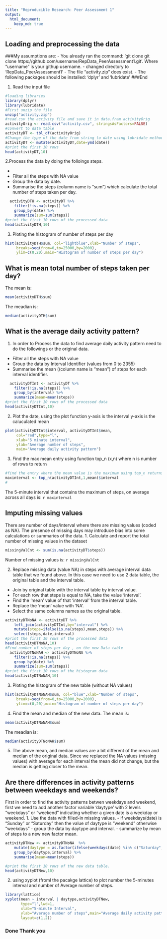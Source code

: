 ```yaml
---
title: "Reproducible Research: Peer Assessment 1"
output: 
  html_document:
    keep_md: true
---
```



## Loading and preprocessing the data
###My assumptions are:
- You already ran the command: 'git clone git clone https://github.com/username/RepData_PeerAssessment1.git'. Where "username" is your githup username.
- changed directory to 'RepData_PeerAssessment1'
- The file "activity.zip" does exist.
- The following packages should be installed: 'dplyr' and 'lubridate'
###End 

1. Read the input file
```r
#loading libraries 
library(dplyr)
library(lubridate)
#First unzip the file
unzip("activity.zip")
#read.csv the activity file and save it in data.fram activityOrig
activityOrig <- read.csv("activity.csv", stringsAsFactors=FALSE)
#convert to data table
activityDT <- tbl_df(activityOrig)
#Change the type of the date from string to date using lubridate method x 
activityDT <- mutate(activityDT,date=ymd(date))
#print the first 10 rows
head(activityDT,10)
```
2.Process the data by doing the folloings steps. 

- 
- Filter all the steps with NA value
- Group the data by date. 
- Summarise the steps (column name is "sum") which calculate the total number of steps taken per day.

```r
  activityDTH <- activityDT %>%
    filter(!is.na(steps)) %>%
    group_by(date) %>%
    summarize(sum=sum(steps))
#print the first 10 rows of the processed data
head(activityDTH,10)
```
3. Ploting the histogram of number of steps per day
```r
hist(activityDTH$sum, col="lightblue",xlab="Number of steps",
     breaks=seq(from=0,to=25000,by=2000),
     ylim=c(0,20),main="Histogram of number of steps per day")
```

## What is mean total number of steps taken per day?
The mean is:
```r
mean(activityDTH$sum)
```
The meadian is:
```r
median(activityDTH$sum)
```


## What is the average daily activity pattern?
1. In order to Process the data to find average daily activity pattern need to do the followings or the original data.
- Filter all the steps with NA value
- Group the data by Interval Identifier (values from 0 to 2355)
- Summarise the mean ((column name is "mean") of steps for each interval identifier.

```r
  activityDTInt <- activityDT %>%
    filter(!is.na(steps)) %>%
    group_by(interval) %>%
    summarize(mean=mean(steps))
#print the first 10 rows of the processed data
head(activityDTInt,10)
```

2. Plot the date, using the plot function y-axis is the interval y-axis is the caluculated mean
```r
plot(activityDTInt$interval, activityDTInt$mean, 
     col="red",type="l",
     xlab="5 minute interval",
     ylab="Average number of steps",
     main="Average daily activity pattern")
```
3. Find the max mean entry using function top_n (x,n)  where n is number of rows to return

```r
#find the entry where the mean value is the maximum using top_n returns table with one row 
maxinterval <- top_n(activityDTInt,1,mean)$interval
#
```
The 5-minute interval that contains the maximum of steps, on average across all days is: `r maxinterval`


## Imputing missing values
There are number of days/interval where there are missing values (coded as NA). The presence of missing days may introduce bias into some calculations or summaries of the data.
1. Calculate and report the total number of missing values in the dataset 
```r
missingValCnt <- sum(is.na(activityDT$steps))
```
Number of missing values is: `r missingValCnt`

2. Replace missing data (value NA) in steps with average interval data table that we found above. In this case we need to use 2 data table, the original table and the interval table.
- Join by original table with the interval table by interval value. 
- For each row that steps is equal to NA, take the value 'interval'. 
- Find the 'mean' value of that 'interval' from the interval table. 
- Replace the 'mean' value with 'NA'. 
- Select the same columns names as the original table.

```r
activityDTNoNA <- activityDT %>%
    left_join(activityDTInt,by="interval") %>%
    mutate(steps=ifelse(is.na(steps),mean,steps)) %>%
    select(steps,date,interval)
#print the first 10 rows of the processed data
head(activityDTNoNA,10)
#Find number of steps per day , on the new Data table
  activityDTNoNAH <- activityDTNoNA %>%
    filter(!is.na(steps)) %>%
    group_by(date) %>%
    summarize(sum=sum(steps))
#print the first 10 rows of the histogram data
head(activityDTNoNAH,10)
```
3. Ploting the histogram of the new table (without NA values)
```r
hist(activityDTNoNAH$sum, col="blue",xlab="Number of steps",
     breaks=seq(from=0,to=25000,by=2000),
     ylim=c(0,20),main="Histogram of number of steps per day")
```
4. Find the mean and median of the new data.
The mean is:

```r
mean(activityDTNoNAH$sum)
```
The meadian is:
```r
median(activityDTNoNAH$sum)
```

5. The above mean, and median values are a bit different of the mean and median of the original data. Since we replaced the NA values (missing values) with average for each interval the mean did not change, but the median is getting closer to the mean. 

## Are there differences in activity patterns between weekdays and weekends?

First in order to find the activity patterns betwen weekdays and weekend, first we need to add another factor variable 'daytype' with 2 levels "weekdays" or "weekend" indicating whether a given date is a weekday or weekend.
1. Use the data with filled-in missing values.
- if weekdays(date) is "Sunday" or "Saturday" then the value of daytype is "weekend" otherwise "weekdays"
- group the data by daytype and interval.
- summarize by mean of steps to a new new factor mean.

```r
activityDTNew <- activityDTNoNA  %>%
    mutate(daytype = as.factor(ifelse(weekdays(date) %in% c("Saturday","Sunday"),"weekend","weekdays"))) %>% 
    group_by(daytype,interval) %>%
    summarise(mean=mean(steps)) 

#print the first 10 rows of the new data table.
head(activityDTNew,10)
```

2. using xyplot (froml the pacakge lattice) to plot number the 5-minutes interval and number of Average number of steps.
```r
library(lattice)
xyplot(mean ~ interval | daytype,activityDTNew, 
       type="l",lwd=1,
       xlab="5-minute Interval",
       ylab="Average number of steps",main="Average daily activity pattern",
       layout=c(1,2))
```

### Done Thank you
